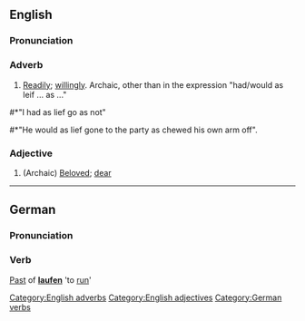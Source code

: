 ==English==
===Pronunciation===
{{IPA|[li&#720;f]}}

===Adverb===
# [[Readily]]; [[willingly]]. Archaic, other than in the expression "had/would as leif ... as ..." 

#*"I had as lief go as not"
#*"He would as lief gone to the party as chewed his own arm off".

===Adjective===
#(Archaic) [[Beloved]]; [[dear]]

[[Category:English adverbs]]
[[Category:English adjectives]]

----

==German==
===Pronunciation===
{{IPA|[li&#720;f]}}

===Verb===
[[Past]] of '''[[laufen]]''' 'to [[run]]'

[[Category:German verbs]]